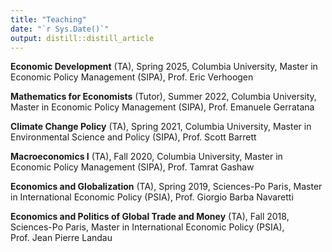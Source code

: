 ```yaml
---
title: "Teaching"
date: "`r Sys.Date()`"
output: distill::distill_article
---
```


**Economic Development** (TA), Spring 2025, Columbia University, Master in Economic Policy Management (SIPA), Prof. Eric Verhoogen

**Mathematics for Economists** (Tutor), Summer 2022, Columbia University, Master in Economic Policy Management (SIPA), Prof. Emanuele Gerratana

**Climate Change Policy** (TA), Spring 2021, Columbia University, Master in Environmental Science and Policy (SIPA), Prof. Scott Barrett

**Macroeconomics I** (TA), Fall 2020, Columbia University, Master in Economic Policy Management (SIPA), Prof. Tamrat Gashaw

**Economics and Globalization** (TA), Spring 2019, Sciences-Po Paris, Master in International Economic Policy (PSIA), Prof. Giorgio Barba Navaretti

**Economics and Politics of Global Trade and Money** (TA), Fall 2018, Sciences-Po Paris, Master in International Economic Policy (PSIA), Prof. Jean Pierre Landau



